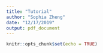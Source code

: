 ```yaml
---
title: "Tutorial"
author: "Sophia Zheng"
date: "12/17/2019"
output: pdf_document
---
```


```r
knitr::opts_chunk$set(echo = TRUE)
```
